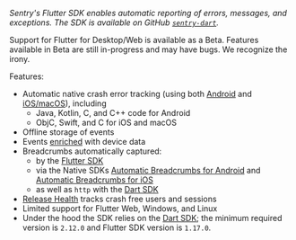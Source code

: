 <Note>

_Sentry's Flutter SDK enables automatic reporting of errors, messages, and exceptions. The SDK is available on GitHub [`sentry-dart`](https://github.com/getsentry/sentry-dart/)._

</Note>

<Note>

Support for Flutter for Desktop/Web is available as a Beta. Features available in Beta are still in-progress and may have bugs. We recognize the irony.

</Note>

Features:

- Automatic native crash error tracking (using both [Android](/platforms/android/) and [iOS/macOS](/platforms/apple/)), including
    - Java, Kotlin, C, and C++ code for Android
    - ObjC, Swift, and C for iOS and macOS
- Offline storage of events
- Events [enriched](/platforms/flutter/enriching-events/context/) with device data
- Breadcrumbs automatically captured:
    -  by the [Flutter SDK](/platforms/flutter/enriching-events/breadcrumbs/#automatic-breadcrumbs)
    - via the Native SDKs [Automatic Breadcrumbs for Android](/platforms/android/enriching-events/breadcrumbs/#automatic-breadcrumbs) and [Automatic Breadcrumbs for iOS](/platforms/apple/configuration/integrations/default/#sentryautobreadcrumbtrackingintegration)
    - as well as `http` with the [Dart SDK](/platforms/dart/)
- [Release Health](/product/releases/health/) tracks crash free users and sessions
- Limited support for Flutter Web, Windows, and Linux
- Under the hood the SDK relies on the [Dart SDK](/platforms/dart/); the minimum required version is `2.12.0` and Flutter SDK version is `1.17.0`.
